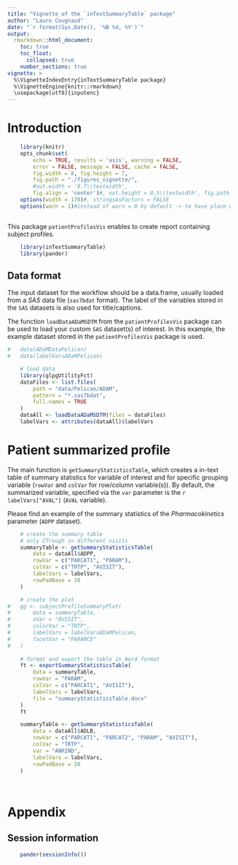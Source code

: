---
title: "Vignette of the `inTextSummaryTable` package"
author: "Laure Cougnaud"
date: "`r format(Sys.Date(), '%B %d, %Y')`"
output: 
  rmarkdown::html_document:
    toc: true
    toc_float:
      collapsed: true
    number_sections: true
vignette: >
  %\VignetteIndexEntry{inTextSummaryTable package}
  %\VignetteEngine{knitr::rmarkdown}
  \usepackage[utf8]{inputenc}
---

# Introduction

```{r options, echo = FALSE}
	
	library(knitr)
	opts_chunk$set(
		echo = TRUE, results = 'asis', warning = FALSE, 
		error = FALSE, message = FALSE, cache = FALSE,
		fig.width = 8, fig.height = 7,
		fig.path = "./figures_vignette/",
		#out.width = '0.7\\textwidth', 
		fig.align = 'center')#, out.height = 0.5\\textwidth', fig.path = 'graphs/') 
	options(width = 170)#, stringsAsFactors = FALSE
	options(warn = 1)#instead of warn = 0 by default -> to have place where warnings occur in the call to Sweave function
	
```

This package `patientProfilesVis` enables to create report containing subject
profiles.

```{r loadPackages}

	library(inTextSummaryTable)
	library(pander)

```

## Data format

The input dataset for the workflow should be a data.frame, 
usually loaded from a _SAS_ data file (`sas7bdat` format).
The label of the variables stored in the `SAS` datasets is also used
for title/captions. 

The function `loadDataADaMSDTM` from the `patientProfilesVis` package can be
used to load your custom `SAS` dataset(s) of interest.
In this example, the example dataset stored in the `patientProfilesVis`
package is used.

```{r loadData}	
	
#	data(ADaMDataPelican)
#	data(labelVarsADaMPelican)

	# load data
	library(glpgUtilityFct)
	dataFiles <- list.files(
		path = "data/Pelican/ADAM",
		pattern = "*.sas7bdat",
		full.names = TRUE
	)
	dataAll <- loadDataADaMSDTM(files = dataFiles)
	labelVars <- attributes(dataAll)$labelVars

```

# Patient summarized profile

The main function is `getSummaryStatisticsTable`, which creates a in-text table
of summary statistics for variable of interest and for specific
grouping variable (`rowVar` and `colVar` for row/column variable(s)).
By default, the summarized variable, specified via the
`var` parameter is the `r labelVars["AVAL"]` (`AVAL` variable).

Please find an example of the summary statistics of the _Pharmacokinetics_
parameter (`ADPP` dataset).

```{r createMeanSEStats}

	# create the summary table
	# only CTrough in different visits
	summaryTable <- getSummaryStatisticsTable(
		data = dataAll$ADPP,
		rowVar = c("PARCAT1", "PARAM"),
		colVar = c("TRTP", "AVISIT"),
		labelVars = labelVars,
		rowPadBase = 10
	)

	# create the plot
#	gg <- subjectProfileSummaryPlot(
#		data = summaryTable,
#		xVar = "AVISIT",
#		colorVar = "TRTP",
#		labelVars = labelVarsADaMPelican,
#		facetVar = "PARAMCD"
#	)
	
	# format and export the table in Word format
	ft <- exportSummaryStatisticsTable(
		data = summaryTable, 
		rowVar = "PARAM",
		colVar = c("PARCAT1", "AVISIT"),
		labelVars = labelVars,
		file = "summaryStatisticsTable.docx"
	)
	ft

```

```{r}

	summaryTable <- getSummaryStatisticsTable(
		data = dataAll$ADLB,
		rowVar = c("PARCAT1", "PARCAT2", "PARAM", "AVISIT"),
		colVar = "TRTP",
		var = "ANRIND",
		labelVars = labelVars,
		rowPadBase = 10
	)


```

## 

```{r}


```


# Appendix

## Session information


```{r includeSessionInfo, echo = FALSE}

	pander(sessionInfo())

```
